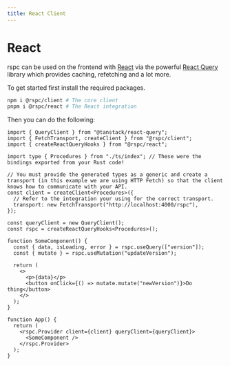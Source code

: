 ```yaml
---
title: React Client
---
```


# React

rspc can be used on the frontend with [React](https://reactjs.org) via the powerful [React Query](https://tanstack.com/query/v4) library which provides caching, refetching and a lot more.

To get started first install the required packages.

```bash copy
npm i @rspc/client # The core client
pnpm i @rspc/react # The React integration
```

Then you can do the following:

```tsx copy filename="index.ts"
import { QueryClient } from "@tanstack/react-query";
import { FetchTransport, createClient } from "@rspc/client";
import { createReactQueryHooks } from "@rspc/react";

import type { Procedures } from "./ts/index"; // These were the bindings exported from your Rust code!

// You must provide the generated types as a generic and create a transport (in this example we are using HTTP Fetch) so that the client knows how to communicate with your API.
const client = createClient<Procedures>({
  // Refer to the integration your using for the correct transport.
  transport: new FetchTransport("http://localhost:4000/rspc"),
});

const queryClient = new QueryClient();
const rspc = createReactQueryHooks<Procedures>();

function SomeComponent() {
  const { data, isLoading, error } = rspc.useQuery(["version"]);
  const { mutate } = rspc.useMutation("updateVersion");

  return (
    <>
      <p>{data}</p>
      <button onClick={() => mutate.mutate("newVersion")}>Do thing</button>
    </>
  );
}

function App() {
  return (
    <rspc.Provider client={client} queryClient={queryClient}>
      <SomeComponent />
    </rspc.Provider>
  );
}
```
